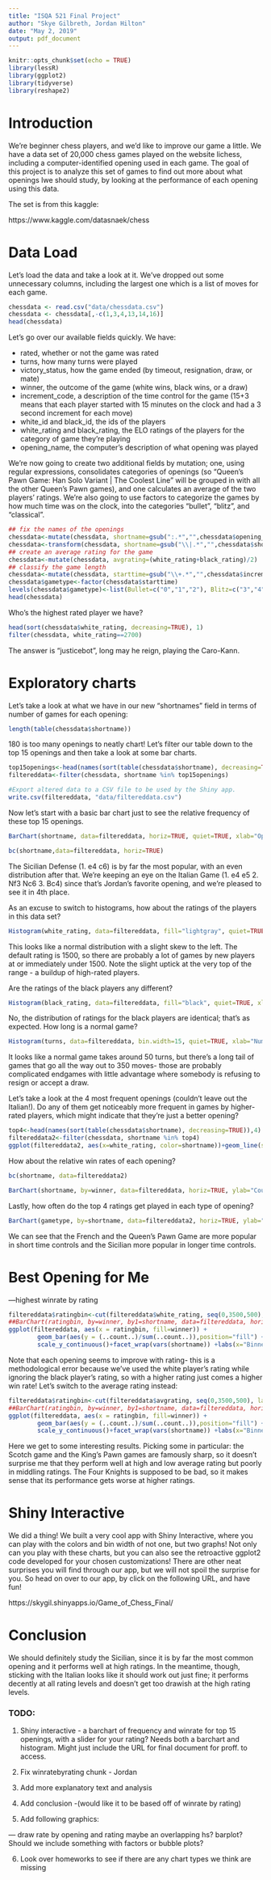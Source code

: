 ```yaml
---
title: "ISQA 521 Final Project"
author: "Skye Gilbreth, Jordan Hilton"
date: "May 2, 2019"
output: pdf_document
---
```


```r
knitr::opts_chunk$set(echo = TRUE)
library(lessR)
library(ggplot2)
library(tidyverse)
library(reshape2)
```

# Introduction

We're beginner chess players, and we'd like to improve our game a little. We have a data set of 20,000 chess games played on the website lichess, including a computer-identified opening used in each game. The goal of this project is to analyze this set of games to find out more about what openings Iwe should study, by looking at the performance of each opening using this data.

The set is from this kaggle:

https://www.kaggle.com/datasnaek/chess

# Data Load

Let's load the data and take a look at it. We've dropped out some unnecessary columns, including the largest one which is a list of moves for each game.

```r
chessdata <- read.csv("data/chessdata.csv")
chessdata <- chessdata[,-c(1,3,4,13,14,16)]
head(chessdata)
```

Let's go over our available fields quickly. We have:

* rated, whether or not the game was rated
* turns, how many turns were played 
* victory_status, how the game ended (by timeout, resignation, draw, or mate)
* winner, the outcome of the game (white wins, black wins, or a draw)
* increment_code, a description of the time control for the game (15+3 means that each player started with 15 minutes on the clock and had a 3 second increment for each move)
* white_id and black_id, the ids of the players
* white_rating and black_rating, the ELO ratings of the players for the category of game they're playing
* opening_name, the computer's description of what opening was played

We're now going to create two additional fields by mutation; one, using regular expressions, consolidates categories of openings (so "Queen's Pawn Game: Han Solo Variant | The Coolest Line" will be grouped in with all the other Queen's Pawn games), and one calculates an average of the two players' ratings. We're also going to use factors to categorize the games by how much time was on the clock, into the categories "bullet", "blitz", and "classical".

```r
## fix the names of the openings
chessdata<-mutate(chessdata, shortname=gsub(":.*","",chessdata$opening_name))
chessdata<-transform(chessdata, shortname=gsub("\\|.*","",chessdata$shortname))
## create an average rating for the game
chessdata<-mutate(chessdata, avgrating=(white_rating+black_rating)/2)
## classify the game length
chessdata<-mutate(chessdata, starttime=gsub("\\+.*","",chessdata$increment_code))
chessdata$gametype<-factor(chessdata$starttime)
levels(chessdata$gametype)<-list(Bullet=c("0","1","2"), Blitz=c("3","4","5","6","7","8","9"), Classical=c("10","11","12","13","14","15","16","17","18","19","20","21","25","29","30","35","40","45","60","90","120","150","180"))
head(chessdata)
```

Who's the highest rated player we have?

```r
head(sort(chessdata$white_rating, decreasing=TRUE), 1)
filter(chessdata, white_rating==2700)
```

The answer is "justicebot", long may he reign, playing the Caro-Kann.

# Exploratory charts

Let's take a look at what we have in our new "shortnames" field in terms of number of games for each opening:

```r
length(table(chessdata$shortname))
```

180 is too many openings to neatly chart! Let's filter our table down to the top 15 openings and then take a look at some bar charts.


```r
top15openings<-head(names(sort(table(chessdata$shortname), decreasing=TRUE)),15)
filtereddata<-filter(chessdata, shortname %in% top15openings)
```

```r
#Export altered data to a CSV file to be used by the Shiny app.
write.csv(filtereddata, "data/filtereddata.csv")
```

Now let's start with a basic bar chart just to see the relative frequency of these top 15 openings.

```r
BarChart(shortname, data=filtereddata, horiz=TRUE, quiet=TRUE, xlab="Opening", sort="-", ylab="Count of Games")
```
```r
bc(shortname,data=filtereddata, horiz=TRUE)
```

The Sicilian Defense (1. e4 c6) is by far the most popular, with an even distribution after that. We're keeping an eye on the Italian Game (1. e4 e5 2. Nf3 Nc6 3. Bc4) since that's Jordan's favorite opening, and we're pleased to see it in 4th place.

As an excuse to switch to histograms, how about the ratings of the players in this data set?

```r
Histogram(white_rating, data=filtereddata, fill="lightgray", quiet=TRUE, xlab="White Player's Rating", ylab="Count of Games")
```

This looks like a normal distribution with a slight skew to the left. The default rating is 1500, so there are probably a lot of games by new players at or immediately under 1500. Note the slight uptick at the very top of the range - a buildup of high-rated players.

Are the ratings of the black players any different?
```r
Histogram(black_rating, data=filtereddata, fill="black", quiet=TRUE, xlab="Black Player's Rating", ylab="Count of Games")
```



\pagebreak

No, the distribution of ratings for the black players are identical; that's as expected. How long is a normal game?

```r
Histogram(turns, data=filtereddata, bin.width=15, quiet=TRUE, xlab="Number of Turns", ylab="Count of Games")
```

It looks like a normal game takes around 50 turns, but there's a long tail of games that go all the way out to 350 moves- those are probably complicated endgames with little advantage where somebody is refusing to resign or accept a draw.


Let's take a look at the 4 most frequent openings (couldn't leave out the Italian!). Do any of them get noticeably more frequent in games by higher-rated players, which might indicate that they're just a better opening?

```r
top4<-head(names(sort(table(chessdata$shortname), decreasing=TRUE)),4)
filtereddata2<-filter(chessdata, shortname %in% top4)
ggplot(filtereddata2, aes(x=white_rating, color=shortname))+geom_line(stat="bin", binwidth=25)+ylim(0,100)
```

How about the relative win rates of each opening?
```r
bc(shortname, data=filtereddata2)
```

```r
BarChart(shortname, by=winner, data=filtereddata, horiz=TRUE, ylab="Count of Games", stat.x="proportion", xlab="Opening Name",quiet=TRUE)
```

Lastly, how often do the top 4 ratings get played in each type of opening?

```r
BarChart(gametype, by=shortname, data=filtereddata2, horiz=TRUE, ylab="Game Type", stat.x="proportion", xlab="Opening Proportion",quiet=TRUE)
```

We can see that the French and the Queen's Pawn Game are more popular in short time controls and the Sicilian more popular in longer time controls. 

# Best Opening for Me

---highest winrate by rating

```r
filtereddata$ratingbin<-cut(filtereddata$white_rating, seq(0,3500,500), labels=c("0","1","2","3","4","5","6"))
##BarChart(ratingbin, by=winner, by1=shortname, data=filtereddata, horiz=TRUE, ylab="Count of Games", stat.x="proportion", xlab="Opening Name",quiet=TRUE)
ggplot(filtereddata, aes(x = ratingbin, fill=winner)) +  
        geom_bar(aes(y = (..count..)/sum(..count..)),position="fill") + 
        scale_y_continuous()+facet_wrap(vars(shortname)) +labs(x="Binned White Rating", y="Proportion of Games")
```

Note that each opening seems to improve with rating- this is a methodological error because we've used the white player's rating while ignoring the black player's rating, so with a higher rating just comes a higher win rate! Let's switch to the average rating instead:

```r
filtereddata$ratingbin<-cut(filtereddata$avgrating, seq(0,3500,500), labels=c("0","1","2","3","4","5","6"))
##BarChart(ratingbin, by=winner, by1=shortname, data=filtereddata, horiz=TRUE, ylab="Count of Games", stat.x="proportion", xlab="Opening Name",quiet=TRUE)
ggplot(filtereddata, aes(x = ratingbin, fill=winner)) +  
        geom_bar(aes(y = (..count..)/sum(..count..)),position="fill") + 
        scale_y_continuous()+facet_wrap(vars(shortname)) +labs(x="Binned White Rating", y="Proportion of Games")
```

Here we get to some interesting results. Picking some in particular: the Scotch game and the King's Pawn games are famously sharp, so it doesn't surprise me that they perform well at high and low average rating but poorly in middling ratings. The Four Knights is supposed to be bad, so it makes sense that its performance gets worse at higher ratings.


# Shiny Interactive
We did a thing! We built a very cool app with Shiny Interactive, where you can play with the colors and bin width of not one, but two graphs! Not only can you play with these charts, but you can also see the retroactive ggplot2 code developed for your chosen customizations! There are other neat surprises you will find through our app, but we will not spoil the surprise for you. So head on over to our app, by click on the following URL, and have fun!

https://skygil.shinyapps.io/Game_of_Chess_Final/




# Conclusion

We should definitely study the Sicilian, since it is by far the most common opening and it performs well at high ratings. In the meantime, though, sticking with the Italian looks like it should work out just fine; it performs decently at all rating levels and doesn't get too drawish at the high rating levels.

### TODO:

1. Shiny interactive - a barchart of frequency and winrate for top 15 openings, with a slider for your rating? Needs both a barchart and histogram. Might just include the URL for final document for proff. to access.

2. Fix winratebyrating chunk - Jordan

3. Add more explanatory text and analysis

4. Add conclusion -(would like it to be based off of winrate by rating)

5. Add following graphics: 

--- draw rate by opening and rating
  maybe an overlapping hs? barplot? Should we include something with factors or bubble plots?

6. Look over homeworks to see if there are any chart types we think are missing